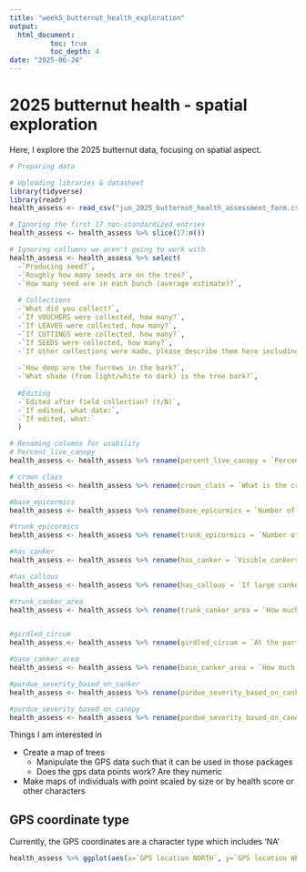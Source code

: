 ```yaml
---
title: "week5_butternut_health_exploration"
output: 
  html_document:
          toc: true
          toc_depth: 4
date: "2025-06-24"
---
```


# 2025 butternut health - spatial exploration

Here, I explore the 2025 butternut data, focusing on spatial aspect. 

```r
# Preparing data

# Uploading libraries & datasheet
library(tidyverse)
library(readr)
health_assess <- read_csv("jun_2025_butternut_health_assessment_form.csv")

# Ignoring the first 17 non-standardized entries
health_assess <- health_assess %>% slice(17:n())

# Ignoring collumns we aren't going to work with
health_assess <- health_assess %>% select(
  -`Producing seed?`,
  -`Roughly how many seeds are on the tree?`,
  -`How many seed are in each bunch (average estimate)?`,
  
  # Collections
  -`What did you collect?`,
  -`If VOUCHERS were collected, how many?`,
  -`If LEAVES were collected, how many?`,
  -`If CUTTINGS were collected, how many?`,
  -`If SEEDS were collected, how many?`,
  -`If other collections were made, please describe them here including the number collected.`,
  
  -`How deep are the furrows in the bark?`,
  -`What shade (from light/white to dark) is the tree bark?`,
  
  #Editing
  -`Edited after field collection? (Y/N)`,
  -`If edited, what date:`,
  -`If edited, what:`
  )

# Renaming columns for usability
# Percent_live_canopy
health_assess <- health_assess %>% rename(percent_live_canopy = `Percent live canopy (estimate to the nearest 10% increment, being sure to only include live branches in assessment)\r\n\r\nNote: This is a measure of crown density. In order to estimate this, first envision the amount of canopy there would be if the tree were fully healthy. Butternuts do not typically have a tightly formed canopy even when healthy so be sure to evaluate based on branch presence and location. Then estimate what percent of the envisioned canopy is actually present. This will be your estimate of percent live canopy.`)

# crown class
health_assess <- health_assess %>% rename(crown_class = `What is the crown class of this individual?`)

#base_epicormics
health_assess <- health_assess %>% rename(base_epicormics = `Number of epicormic branches / sprouts from the base`)

#trunk_epicormics
health_assess <- health_assess %>% rename(trunk_epicormics = `Number of epicormic branches / sprouts from the trunk`)

#has_canker
health_assess <- health_assess %>% rename(has_canker = `Visible cankers?`)

#has_callous
health_assess <- health_assess %>% rename(has_callous = `If large cankers are present, are they being calloused over?`)

#trunk_canker_area
health_assess <- health_assess %>% rename(trunk_canker_area = `How much area of the trunk below first main branch is infected by canker, measured as a percentage of total trunk with cankers visible (including cankering visible underneath uplifted bark)?`)


#girdled_circum
health_assess <- health_assess %>% rename(girdled_circum = `At the part of the trunk that appears most girdled by canker, what portion of the circumference of the trunk is girdled?`)

#base_canker_area
health_assess <- health_assess %>% rename(base_canker_area = `How much area of the base/ root flare is infected by canker, e.g. as a percentage of root flare (up to 10 cm above soil) with cankers visible (including underneath bark)?`)

#purdue_severity_based_on_canker
health_assess <- health_assess %>% rename(purdue_severity_based_on_canker = `Assess severity of infection. Focus on the bottom 10 feet of the tree when assessing the number and size of cankers, noting that cankers can be hard to see on old trees with thick bark. CANKERS:`)

#purdue_severity_based_on_canopy
health_assess <- health_assess %>% rename(purdue_severity_based_on_canopy = `Assess severity of infection. CANOPY:`)
```

Things I am interested in


* Create a map of trees 
  + Manipulate the GPS data such that it can be used in those packages 
  + Does the gps data points work? Are they numeric
* Make maps of individuals with point scaled by size or by health score or other characters

## GPS coordinate type
Currently, the GPS coordinates are a character type which includes 'NA' 

```r
health_assess %>% ggplot(aes(x=`GPS location NORTH`, y=`GPS location WEST`)) + geom_point()
```

